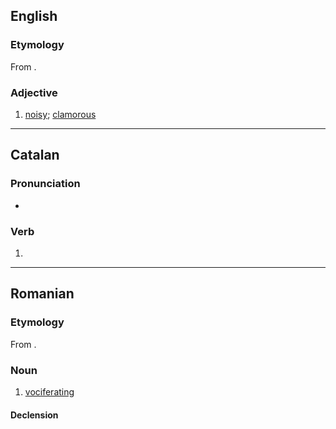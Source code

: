 {{also|vociférant}}
==English==

===Etymology===
From {{der|en|la|vōciferāns|pos=present participle}}.

===Adjective===
{{en-adj}}

# [[noisy]]; [[clamorous]]

----

==Catalan==

===Pronunciation===
* {{ca-IPA}}

===Verb===
{{head|ca|verb form}}

# {{ca-verb form of|t=pres|m=ptc|vociferar}}

----

==Romanian==

===Etymology===
From {{bor|ro|fr|vociferant}}.

===Noun===
{{ro-noun|m|vociferanți}}

# [[vociferating]]

====Declension====
{{ro-noun-m|pl=vociferanți}}